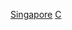 {{Catnav|頁面分類|人类社会|運動|社會運動|社会活动家|慈善家}}
{{Catnav|頁面分類|人类社会|慈善活动|慈善家}}
{{Catnav|頁面分類|人类社会|人物|各職業人物|社会活动家|慈善家}}
{{Catnav|頁面分類|人物|各職業人物|社会活动家|慈善家}}

[[Category:各國慈善家|Singapore]]
[[Category:各職業新加坡人|C]]